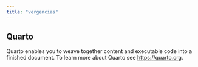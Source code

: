 ```yaml
---
title: "vergencias"
---
```


## Quarto

Quarto enables you to weave together content and executable code into a finished document. To learn more about Quarto see <https://quarto.org>.
